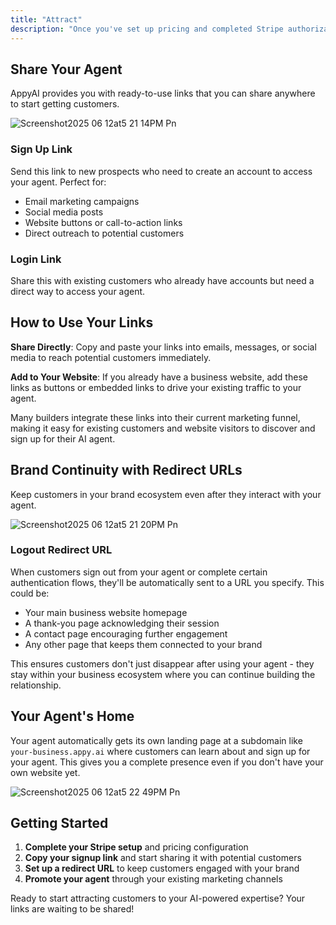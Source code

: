 ```yaml
---
title: "Attract"
description: "Once you've set up pricing and completed Stripe authorization, you can start attracting customers to your agent with shareable links. This is where you'll get the URLs to promote your agent and drive signups."
---
```


## Share Your Agent

AppyAI provides you with ready-to-use links that you can share anywhere to start getting customers.

![Screenshot2025 06 12at5 21 14PM Pn](/images/Screenshot2025-06-12at5.21.14PM.png)

### Sign Up Link

Send this link to new prospects who need to create an account to access your agent. Perfect for:

- Email marketing campaigns
- Social media posts
- Website buttons or call-to-action links
- Direct outreach to potential customers

### Login Link

Share this with existing customers who already have accounts but need a direct way to access your agent.

## How to Use Your Links

**Share Directly**: Copy and paste your links into emails, messages, or social media to reach potential customers immediately.

**Add to Your Website**: If you already have a business website, add these links as buttons or embedded links to drive your existing traffic to your agent.

Many builders integrate these links into their current marketing funnel, making it easy for existing customers and website visitors to discover and sign up for their AI agent.

## Brand Continuity with Redirect URLs

Keep customers in your brand ecosystem even after they interact with your agent.

![Screenshot2025 06 12at5 21 20PM Pn](/images/Screenshot2025-06-12at5.21.20PM.png)

### Logout Redirect URL

When customers sign out from your agent or complete certain authentication flows, they'll be automatically sent to a URL you specify. This could be:

- Your main business website homepage
- A thank-you page acknowledging their session
- A contact page encouraging further engagement
- Any other page that keeps them connected to your brand

This ensures customers don't just disappear after using your agent - they stay within your business ecosystem where you can continue building the relationship.

## Your Agent's Home

Your agent automatically gets its own landing page at a subdomain like `your-business.appy.ai` where customers can learn about and sign up for your agent. This gives you a complete presence even if you don't have your own website yet.

![Screenshot2025 06 12at5 22 49PM Pn](/images/Screenshot2025-06-12at5.22.49PM.png)

## Getting Started

1. **Complete your Stripe setup** and pricing configuration
2. **Copy your signup link** and start sharing it with potential customers
3. **Set up a redirect URL** to keep customers engaged with your brand
4. **Promote your agent** through your existing marketing channels

Ready to start attracting customers to your AI-powered expertise? Your links are waiting to be shared\!